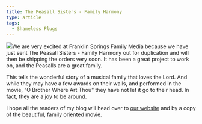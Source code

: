 ```yaml
---
title: The Peasall Sisters - Family Harmony
type: article
tags:
  - Shameless Plugs
---
```


![](http://tjdraper.com/myblogpics/peasallcover.jpg)We are very excited at Franklin Springs Family Media because we have just sent The Peasall Sisters - Family Harmony out for duplication and will then be shipping the orders very soon. It has been a great project to work on, and the Peasalls are a great family.

This tells the wonderful story of a musical family that loves the Lord. And while they may have a few awards on their walls, and performed in the movie, “O Brother Where Art Thou” they have not let it go to their head. In fact, they are a joy to be around.

I hope all the readers of my blog will head over to [our website](http://www.franklinspringsfamilymedia.com/) and by a copy of the beautiful, family oriented movie.
